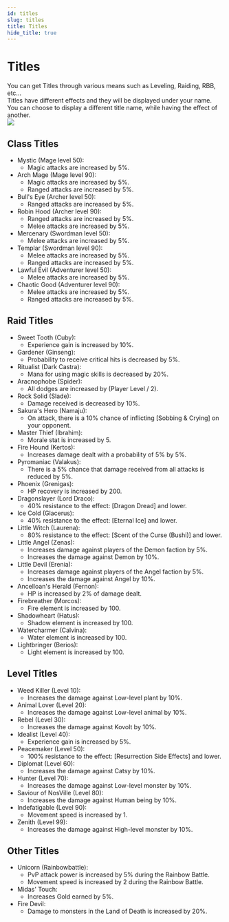 ```yaml
---
id: titles
slug: titles
title: Titles
hide_title: true
---
```



#  Titles

You can get Titles through various means such as Leveling, Raiding, RBB, etc...  
Titles have different effects and they will be displayed under your name.  
You can choose to display a different title name, while having the effect of another.  
![](https://i.imgur.com/KAHMeFf.png)

## Class Titles

- Mystic (Mage level 50):
  - <BCard>Magic attacks are increased by 5%.</BCard>
- Arch Mage (Mage level 90):
  - <BCard>Magic attacks are increased by 5%.</BCard>
  - <BCard> Ranged attacks are increased by 5%.</BCard>
- Bull's Eye (Archer level 50):
  - <BCard>Ranged attacks are increased by 5%.</BCard>
- Robin Hood (Archer level 90):
  - <BCard>Ranged attacks are increased by 5%.</BCard>
  - <BCard>Melee attacks are increased by 5%.</BCard>
- Mercenary (Swordman level 50):
  - <BCard>Melee attacks are increased by 5%.</BCard>
- Templar (Swordman level 90):
  - <BCard>Melee attacks are increased by 5%.</BCard>
  - <BCard>Ranged attacks are increased by 5%.</BCard>
- Lawful Evil (Adventurer level 50):
  - <BCard>Melee attacks are increased by 5%.</BCard>
- Chaotic Good (Adventurer level 90):
  - <BCard>Melee attacks are increased by 5%.</BCard>
  - <BCard>Ranged attacks are increased by 5%.</BCard>

## Raid Titles

- Sweet Tooth (Cuby):
  - <BCard>Experience gain is increased by 10%.</BCard>
- Gardener (Ginseng):
  - <BCard>Probability to receive critical hits is decreased by 5%.</BCard>
- Ritualist (Dark Castra):
  - <BCard>Mana for using magic skills is decreased by 20%.</BCard>
- Aracnophobe (Spider):
  - <BCard>All dodges are increased by (Player Level / 2).</BCard>
- Rock Solid (Slade):
  - <BCard>Damage received is decreased by 10%.</BCard>
- Sakura's Hero (Namaju):
  - <BCard>On attack, there is a 10% chance of inflicting [Sobbing & Crying] on your opponent.</BCard>
- Master Thief (Ibrahim):
  - <BCard>Morale stat is increased by 5.</BCard>
- Fire Hound (Kertos):
  - <BCard>Increases damage dealt with a probability of 5% by 5%.</BCard>
- Pyromaniac (Valakus):
  - <BCard>There is a 5% chance that damage received from all attacks is reduced by 5%.</BCard>
- Phoenix (Grenigas):
  - <BCard>HP recovery is increased by 200.</BCard>
- Dragonslayer (Lord Draco):
  - <BCard>40% resistance to the effect: [Dragon Dread] and lower.</BCard>
- Ice Cold (Glacerus):
  - <BCard>40% resistance to the effect: [Eternal Ice] and lower.</BCard>
- Little Witch (Laurena):
  - <BCard>80% resistance to the effect: [Scent of the Curse (Bushi)] and lower.</BCard>
- Little Angel (Zenas):
  - <BCard>Increases damage against players of the Demon faction by 5%. </BCard>
  - <BCard>Increases the damage against Demon by 10%.</BCard>
- Little Devil (Erenia):
  - <BCard>Increases damage against players of the Angel faction by 5%.</BCard>
  - <BCard>Increases the damage against Angel by 10%.</BCard>
- Ancelloan's Herald (Fernon):
  - <BCard>HP is increased by 2% of damage dealt.</BCard>
- Firebreather (Morcos):
  - <BCard>Fire element is increased  by 100.</BCard>
- Shadowheart (Hatus):
  - <BCard>Shadow element is increased by 100.</BCard>
- Watercharmer (Calvina):
  - <BCard>Water element is increased by 100.</BCard>
- Lightbringer (Berios):
  - <BCard>Light element is increased by 100.</BCard>

## Level Titles

- Weed Killer (Level 10): 
  - <BCard>Increases the damage against Low-level plant by 10%.</BCard>
- Animal Lover (Level 20):
  - <BCard>Increases the damage against Low-level animal by 10%.</BCard>
- Rebel (Level 30):
  - <BCard>Increases the damage against Kovolt by 10%.</BCard>
- Idealist (Level 40):
  - <BCard>Experience gain is increased by 5%.</BCard>
- Peacemaker (Level 50):
  - <BCard>100% resistance to the effect: [Resurrection Side Effects] and lower.</BCard>
- Diplomat (Level 60):
  - <BCard>Increases the damage against Catsy by 10%.</BCard>
- Hunter (Level 70):
  - <BCard>Increases the damage against Low-level monster by 10%.</BCard>
- Saviour of NosVille (Level 80):
  - <BCard>Increases the damage against Human being by 10%.</BCard>
- Indefatigable (Level 90):
  - <BCard>Movement speed is increased by 1.</BCard>
- Zenith (Level 99):
  - <BCard>Increases the damage against High-level monster by 10%.</BCard>

## Other Titles

- Unicorn (Rainbowbattle):
  - <BCard>PvP attack power is increased by 5% during the Rainbow Battle.</BCard>
  - <BCard>Movement speed is increased by 2 during the Rainbow Battle.</BCard>
- Midas' Touch:
  - <BCard>Increases Gold earned by 5%.</BCard>
- Fire Devil:
  - <BCard>Damage to monsters in the Land of Death is increased by 20%.</BCard>
